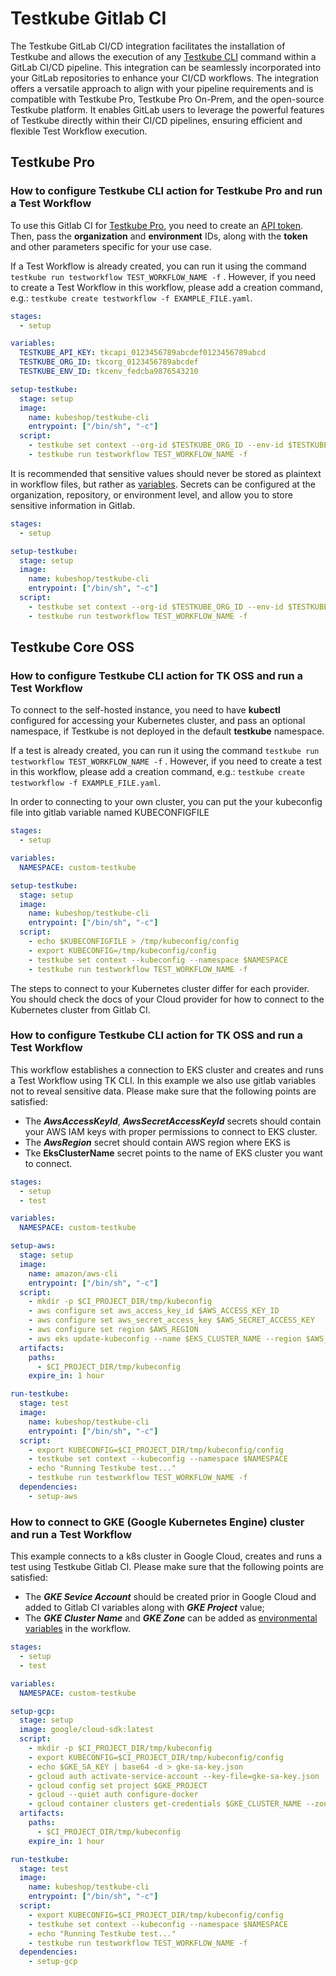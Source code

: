 # Testkube Gitlab CI

The Testkube GitLab CI/CD integration facilitates the installation of Testkube and allows the execution of any [Testkube CLI](https://docs.testkube.io/cli/testkube) command within a GitLab CI/CD pipeline. This integration can be seamlessly incorporated into your GitLab repositories to enhance your CI/CD workflows.
The integration offers a versatile approach to align with your pipeline requirements and is compatible with Testkube Pro, Testkube Pro On-Prem, and the open-source Testkube platform. It enables GitLab users to leverage the powerful features of Testkube directly within their CI/CD pipelines, ensuring efficient and
 flexible Test Workflow execution.

## Testkube Pro

### How to configure Testkube CLI action for Testkube Pro and run a Test Workflow

To use this Gitlab CI for [Testkube Pro](https://app.testkube.io/), you need to create an [API token](https://docs.testkube.io/testkube-pro/articles/organization-management/#api-tokens).
Then, pass the **organization** and **environment** IDs, along with the **token** and other parameters specific for your use case.

If a Test Workflow is already created, you can run it using the command `testkube run testworkflow TEST_WORKFLOW_NAME -f` .
However, if you need to create a Test Workflow in this workflow, please add a creation command, e.g.: `testkube create testworkflow -f EXAMPLE_FILE.yaml`.

```yaml
stages:
  - setup

variables:
  TESTKUBE_API_KEY: tkcapi_0123456789abcdef0123456789abcd
  TESTKUBE_ORG_ID: tkcorg_0123456789abcdef
  TESTKUBE_ENV_ID: tkcenv_fedcba9876543210

setup-testkube:
  stage: setup
  image:
    name: kubeshop/testkube-cli
    entrypoint: ["/bin/sh", "-c"]
  script:
    - testkube set context --org-id $TESTKUBE_ORG_ID --env-id $TESTKUBE_ENV_ID -c cloud -k $TESTKUBE_API_KEY
    - testkube run testworkflow TEST_WORKFLOW_NAME -f
```

It is recommended that sensitive values should never be stored as plaintext in workflow files, but rather as [variables](https://docs.gitlab.com/ee/ci/variables/). Secrets can be configured at the organization, repository, or environment level, and allow you to store sensitive information in Gitlab.

```yaml
stages:
  - setup

setup-testkube:
  stage: setup
  image:
    name: kubeshop/testkube-cli
    entrypoint: ["/bin/sh", "-c"]
  script:
    - testkube set context --org-id $TESTKUBE_ORG_ID --env-id $TESTKUBE_ENV_ID -c cloud -k $TESTKUBE_API_KEY
    - testkube run testworkflow TEST_WORKFLOW_NAME -f
 ```
## Testkube Core OSS

### How to configure Testkube CLI action for TK OSS and run a Test Workflow

To connect to the self-hosted instance, you need to have **kubectl** configured for accessing your Kubernetes cluster, and pass an optional namespace, if Testkube is not deployed in the default **testkube** namespace.

If a test is already created, you can run it using the command `testkube run testworkflow TEST_WORKFLOW_NAME -f` . However, if you need to create a test in this workflow, please add a creation command, e.g.: `testkube create testworkflow -f EXAMPLE_FILE.yaml`.

In order to connecting to your own cluster, you can put the your kubeconfig file into gitlab variable named KUBECONFIGFILE

```yaml
stages:
  - setup

variables:
  NAMESPACE: custom-testkube

setup-testkube:
  stage: setup
  image:
    name: kubeshop/testkube-cli
    entrypoint: ["/bin/sh", "-c"]
  script:
    - echo $KUBECONFIGFILE > /tmp/kubeconfig/config
    - export KUBECONFIG=/tmp/kubeconfig/config
    - testkube set context --kubeconfig --namespace $NAMESPACE
    - testkube run testworkflow TEST_WORKFLOW_NAME -f
```

The steps to connect to your Kubernetes cluster differ for each provider. You should check the docs of your Cloud provider for how to connect to the Kubernetes cluster from Gitlab CI.

### How to configure Testkube CLI action for TK OSS and run a Test Workflow

This workflow establishes a connection to EKS cluster and creates and runs a Test Workflow using TK CLI. In this example we also use gitlab variables not to reveal sensitive data. Please make sure that the following points are satisfied:
- The **_AwsAccessKeyId_**, **_AwsSecretAccessKeyId_** secrets should contain your AWS IAM keys with proper permissions to connect to EKS cluster.
- The **_AwsRegion_** secret should contain AWS region where EKS is
- Tke **EksClusterName** secret points to the name of EKS cluster you want to connect.

```yaml
stages:
  - setup
  - test

variables:
  NAMESPACE: custom-testkube

setup-aws:
  stage: setup
  image:
    name: amazon/aws-cli
    entrypoint: ["/bin/sh", "-c"]
  script:
    - mkdir -p $CI_PROJECT_DIR/tmp/kubeconfig
    - aws configure set aws_access_key_id $AWS_ACCESS_KEY_ID
    - aws configure set aws_secret_access_key $AWS_SECRET_ACCESS_KEY
    - aws configure set region $AWS_REGION
    - aws eks update-kubeconfig --name $EKS_CLUSTER_NAME --region $AWS_REGION --kubeconfig $CI_PROJECT_DIR/tmp/kubeconfig/config
  artifacts:
    paths:
      - $CI_PROJECT_DIR/tmp/kubeconfig
    expire_in: 1 hour

run-testkube:
  stage: test
  image:
    name: kubeshop/testkube-cli
    entrypoint: ["/bin/sh", "-c"]
  script:
    - export KUBECONFIG=$CI_PROJECT_DIR/tmp/kubeconfig/config
    - testkube set context --kubeconfig --namespace $NAMESPACE
    - echo "Running Testkube test..."
    - testkube run testworkflow TEST_WORKFLOW_NAME -f
  dependencies:
    - setup-aws
```
### How to connect to GKE (Google Kubernetes Engine) cluster and run a Test Workflow

This example connects to a k8s cluster in Google Cloud, creates and runs a test using Testkube Gitlab CI. Please make sure that the following points are satisfied:

- The **_GKE Sevice Account_** should be created prior in Google Cloud and added to Gitlab CI variables along with **_GKE Project_** value;
- The **_GKE Cluster Name_** and **_GKE Zone_** can be added as [environmental variables](https://docs.gitlab.com/ee/ci/variables/) in the workflow.

```yaml
stages:
  - setup
  - test

variables:
  NAMESPACE: custom-testkube

setup-gcp:
  stage: setup
  image: google/cloud-sdk:latest
  script:
    - mkdir -p $CI_PROJECT_DIR/tmp/kubeconfig
    - export KUBECONFIG=$CI_PROJECT_DIR/tmp/kubeconfig/config
    - echo $GKE_SA_KEY | base64 -d > gke-sa-key.json
    - gcloud auth activate-service-account --key-file=gke-sa-key.json
    - gcloud config set project $GKE_PROJECT
    - gcloud --quiet auth configure-docker
    - gcloud container clusters get-credentials $GKE_CLUSTER_NAME --zone $GKE_ZONE
  artifacts:
    paths:
      - $CI_PROJECT_DIR/tmp/kubeconfig
    expire_in: 1 hour

run-testkube:
  stage: test
  image:
    name: kubeshop/testkube-cli
    entrypoint: ["/bin/sh", "-c"]
  script:
    - export KUBECONFIG=$CI_PROJECT_DIR/tmp/kubeconfig/config
    - testkube set context --kubeconfig --namespace $NAMESPACE
    - echo "Running Testkube test..."
    - testkube run testworkflow TEST_WORKFLOW_NAME -f
  dependencies:
    - setup-gcp
```
